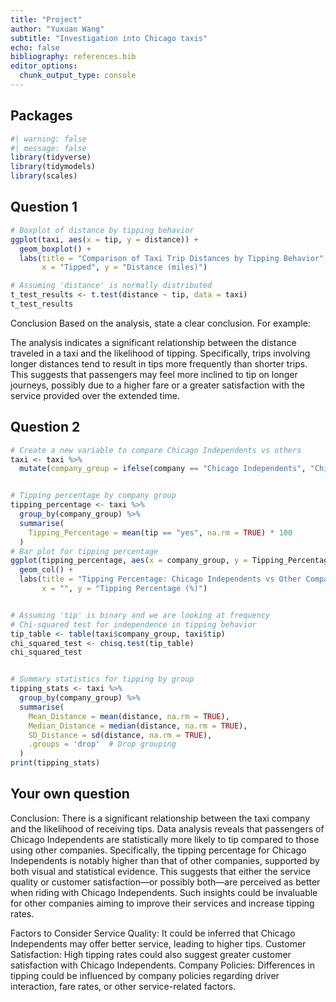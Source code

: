 ```yaml
---
title: "Project"
author: "Yuxuan Wang"
subtitle: "Investigation into Chicago taxis"
echo: false
bibliography: references.bib
editor_options: 
  chunk_output_type: console
---
```


## Packages 

```r
#| warning: false
#| message: false
library(tidyverse)
library(tidymodels)
library(scales)
```

## Question 1
```r

# Boxplot of distance by tipping behavior
ggplot(taxi, aes(x = tip, y = distance)) +
  geom_boxplot() +
  labs(title = "Comparison of Taxi Trip Distances by Tipping Behavior",
       x = "Tipped", y = "Distance (miles)")

# Assuming 'distance' is normally distributed
t_test_results <- t.test(distance ~ tip, data = taxi)
t_test_results

```
Conclusion
Based on the analysis, state a clear conclusion. For example:

The analysis indicates a significant relationship between the distance traveled in a taxi and the likelihood of tipping. Specifically, trips involving longer distances tend to result in tips more frequently than shorter trips. This suggests that passengers may feel more inclined to tip on longer journeys, possibly due to a higher fare or a greater satisfaction with the service provided over the extended time.

## Question 2 
```r
# Create a new variable to compare Chicago Independents vs others
taxi <- taxi %>%
  mutate(company_group = ifelse(company == "Chicago Independents", "Chicago Independents", "Other Companies"))


# Tipping percentage by company group
tipping_percentage <- taxi %>%
  group_by(company_group) %>%
  summarise(
    Tipping_Percentage = mean(tip == "yes", na.rm = TRUE) * 100
  )
# Bar plot for tipping percentage
ggplot(tipping_percentage, aes(x = company_group, y = Tipping_Percentage, fill = company_group)) +
  geom_col() +
  labs(title = "Tipping Percentage: Chicago Independents vs Other Companies",
       x = "", y = "Tipping Percentage (%)")


# Assuming 'tip' is binary and we are looking at frequency
# Chi-squared test for independence in tipping behavior
tip_table <- table(taxi$company_group, taxi$tip)
chi_squared_test <- chisq.test(tip_table)
chi_squared_test


# Summary statistics for tipping by group
tipping_stats <- taxi %>%
  group_by(company_group) %>%
  summarise(
    Mean_Distance = mean(distance, na.rm = TRUE),
    Median_Distance = median(distance, na.rm = TRUE),
    SD_Distance = sd(distance, na.rm = TRUE),
    .groups = 'drop'  # Drop grouping
  )
print(tipping_stats)


```


## Your own question 

Conclusion:
There is a significant relationship between the taxi company and the likelihood of receiving tips. Data analysis reveals that passengers of Chicago Independents are statistically more likely to tip compared to those using other companies. Specifically, the tipping percentage for Chicago Independents is notably higher than that of other companies, supported by both visual and statistical evidence. This suggests that either the service quality or customer satisfaction—or possibly both—are perceived as better when riding with Chicago Independents. Such insights could be invaluable for other companies aiming to improve their services and increase tipping rates.

Factors to Consider
Service Quality: It could be inferred that Chicago Independents may offer better service, leading to higher tips.
Customer Satisfaction: High tipping rates could also suggest greater customer satisfaction with Chicago Independents.
Company Policies: Differences in tipping could be influenced by company policies regarding driver interaction, fare rates, or other service-related factors.


